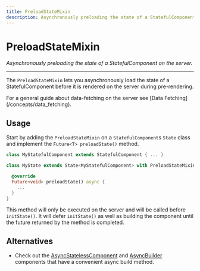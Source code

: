 ```yaml
---
title: PreloadStateMixin
description: Asynchronously preloading the state of a StatefulComponent on the server.
---
```


# PreloadStateMixin
*Asynchronously preloading the state of a StatefulComponent on the server.*

---

The `PreloadStateMixin` lets you asynchronously load the state of a StatefulComponent before it is rendered on the server
during pre-rendering.

<Info>
For a general guide about data-fetching on the server see [Data Fetching](/concepts/data_fetching).
</Info>

## Usage

Start by adding the `PreloadStateMixin` on a `StatefulComponent`s `State` class and implement the `Future<T> preloadState()` method.

```dart
class MyStatefulComponent extends StatefulComponent { ... }

class MyState extends State<MyStatefulComponent> with PreloadStateMixin {

  @override
  Future<void> preloadState() async {
    ...
  }
}
```

This method will only be executed on the server and will be called before `initState()`. It will defer
`initState()` as well as building the component until the future returned by the method is completed.

## Alternatives

- Check out the [AsyncStatelessComponent](/components/async_components) and [AsyncBuilder](/components/async_components)
  components that have a convenient async build method.

